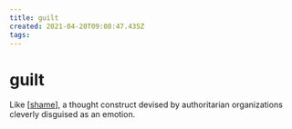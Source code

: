 ```yaml
---
title: guilt
created: 2021-04-20T09:08:47.435Z
tags:
---
```


# guilt

Like [[shame]], a thought construct devised by authoritarian organizations cleverly disguised as an emotion.

[//begin]: # "Autogenerated link references for markdown compatibility"
[shame]: shame "shame"
[//end]: # "Autogenerated link references"
